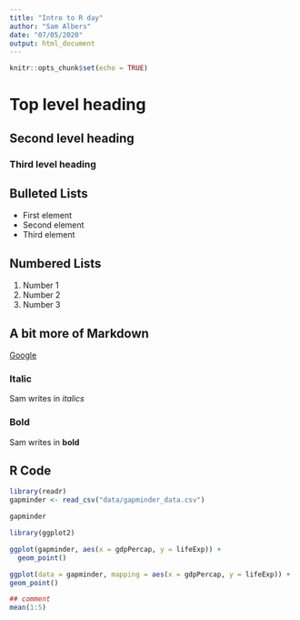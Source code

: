```yaml
---
title: "Intro to R day"
author: "Sam Albers"
date: "07/05/2020"
output: html_document
---
```


```r
knitr::opts_chunk$set(echo = TRUE)
```

# Top level heading
## Second level heading
### Third level heading


## Bulleted Lists

- First element
- Second element
- Third element


## Numbered Lists

1. Number 1
2. Number 2
3. Number 3

## A bit more of Markdown

[Google](www.google.ca)

### Italic

Sam writes in _italics_

### Bold

Sam writes in **bold**

## R Code

```r
library(readr)
gapminder <- read_csv("data/gapminder_data.csv")

gapminder

library(ggplot2)

ggplot(gapminder, aes(x = gdpPercap, y = lifeExp)) +
  geom_point()
```

```r
ggplot(data = gapminder, mapping = aes(x = gdpPercap, y = lifeExp)) +
geom_point()
```


```r
## comment
mean(1:5)
```

